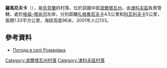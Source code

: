 {{coord|50|5|31|N|34|3|17|E|scale:100000_region:UA|display=title}}

'''羅馬尼夫卡'''（{{lang-uk|Романівка}}），是[[烏克蘭|烏克蘭]]的村落，位於該國中部[[波爾塔瓦州|波爾塔瓦州]]，由[[津科夫區|津科夫區]]負責管轄，處於[[格倫-塔尚河|格倫-塔尚河]]左岸，分別距離[[扎格魯尼夫卡|扎格魯尼夫卡]]4.5公里和[[科瓦利夫卡_(希沙基區)|科瓦利夫卡]]5公里，面積1.33平方公里，海拔高度96米，2001年人口133。

==參考資料==
* [http://weather.in.ua/ua/poltavskaja/22697 Погода в селі Романівка]

{{DEFAULTSORT:Романівка}}
[[Category:波爾塔瓦州村落|Category:波爾塔瓦州村落]]
[[Category:津科夫區村落|Category:津科夫區村落]]


{{Poltava-geo-stub}}